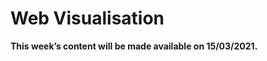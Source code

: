 # Web Visualisation

<div class="note">
**This week’s content will be made available on 15/03/2021.**
</div>